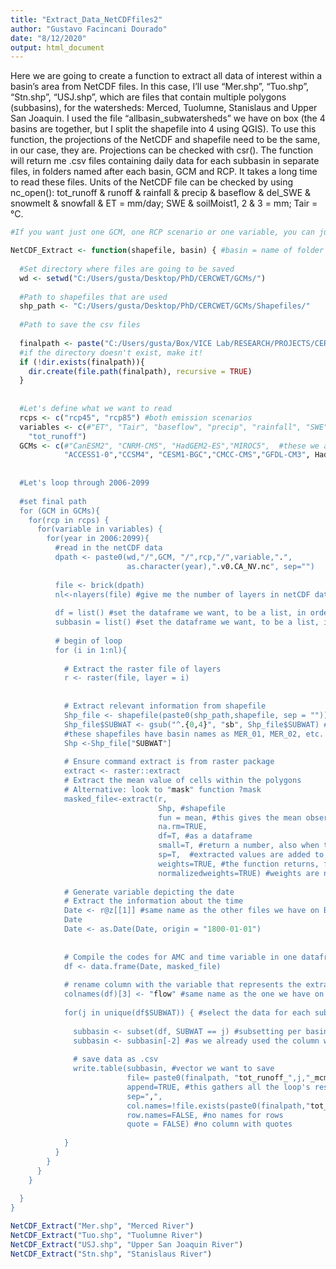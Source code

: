 ---
title: "Extract_Data_NetCDFfiles2"
author: "Gustavo Facincani Dourado"
date: "8/12/2020"
output: html_document
---

Here we are going to create a function to extract all data of interest within a basin's area from NetCDF files.
In this case, I'll use "Mer.shp", "Tuo.shp", "Stn.shp", "USJ.shp", which are files that contain multiple polygons (subbasins), for the watersheds: Merced, Tuolumne, Stanislaus and Upper San Joaquin. I used the file "allbasin_subwatersheds" we have on box (the 4 basins are together, but I split the shapefile into 4 using QGIS).
To use this function, the projections of the NetCDF and shapefile need to be the same, in our case, they are. Projections can be checked with csr(). The function will return me .csv files containing daily data for each subbasin in separate files, in folders named after each basin, GCM and RCP. It takes a long time to read these files.
Units of the NetCDF file can be checked by using nc_open():
tot_runoff & runoff & rainfall & precip & baseflow & del_SWE & snowmelt &  snowfall & ET = mm/day; 
SWE & soilMoist1, 2 & 3 = mm; 
Tair = °C.

```{r}
#If you want just one GCM, one RCP scenario or one variable, you can just "mute" (#) the undesired ones by commenting them out in the first lines of this function, before the loop for the years

NetCDF_Extract <- function(shapefile, basin) { #basin = name of folder in which you'll save the data, such as "Merced River" #shapefile = name of the shapefile you'll use, as mentioned in line 9
  
  #Set directory where files are going to be saved
  wd <- setwd("C:/Users/gusta/Desktop/PhD/CERCWET/GCMs/")
  
  #Path to shapefiles that are used
  shp_path <- "C:/Users/gusta/Desktop/PhD/CERCWET/GCMs/Shapefiles/"
  
  #Path to save the csv files
  
  finalpath <- paste("C:/Users/gusta/Box/VICE Lab/RESEARCH/PROJECTS/CERC-WET/Task7_San_Joaquin_Model/Pywr models/data/",basin,"/","hydrology/gcms","/",GCM,"_",rcp,"/",sep="")
  #if the directory doesn't exist, make it!
  if (!dir.exists(finalpath)){
    dir.create(file.path(finalpath), recursive = TRUE)
  }
  
  
  #Let's define what we want to read
  rcps <- c("rcp45", "rcp85") #both emission scenarios
  variables <- c(#"ET", "Tair", "baseflow", "precip", "rainfall", "SWE", "runoff", "snow_melt", "snowfall", #these we won't need right now
    "tot_runoff")
  GCMs <- c(#"CanESM2", "CNRM-CM5", "HadGEM2-ES","MIROC5",  #these we already have
            "ACCESS1‐0","CCSM4", "CESM1-BGC","CMCC-CMS","GFDL-CM3", HadGEM2-CC")#all 10 GCMs
  
  
  #Let's loop through 2006-2099
  
  #set final path 
  for (GCM in GCMs){
    for(rcp in rcps) {
      for(variable in variables) {
        for(year in 2006:2099){
          #read in the netCDF data 
          dpath <- paste0(wd,"/",GCM, "/",rcp,"/",variable,".",
                          as.character(year),".v0.CA_NV.nc", sep="")
          
          file <- brick(dpath)
          nl<-nlayers(file) #give me the number of layers in netCDF data 
          
          df = list() #set the dataframe we want, to be a list, in order to store all results of the loops
          subbasin = list() #set the dataframe we want, to be a list, in order to store all results of the loops
          
          # begin of loop
          for (i in 1:nl){
            
            # Extract the raster file of layers
            r <- raster(file, layer = i)
            
            
            # Extract relevant information from shapefile
            Shp_file <- shapefile(paste0(shp_path,shapefile, sep = ""))
            Shp_file$SUBWAT <- gsub("^.{0,4}", "sb", Shp_file$SUBWAT) #switch names in the attribute table of the shp file
            #these shapefiles have basin names as MER_01, MER_02, etc. So, here I'm selecting the first 4 digits, and switching them for "sb", so that I can use this attributes later to split the .csv file directly by subbasin, already with the same labels we currently have on Box
            Shp <-Shp_file["SUBWAT"]
            
            # Ensure command extract is from raster package
            extract <- raster::extract
            # Extract the mean value of cells within the polygons
            # Alternative: look to "mask" function ?mask
            masked_file<-extract(r, 
                                 Shp, #shapefile
                                 fun = mean, #this gives the mean observed values in the region, if fun = NULL, we will have values for each point, with the respective weight for each point
                                 na.rm=TRUE, 
                                 df=T, #as a dataframe
                                 small=T, #return a number, also when the buffer does not include the center of a single cell
                                 sp=T,  #extracted values are added to the data.frame
                                 weights=TRUE, #the function returns, for each polygon, a matrix with the cell values and the approximate fraction of each cell that is covered by the polygon
                                 normalizedweights=TRUE) #weights are normalized (they add up to 1 for each polygon)
            
            # Generate variable depicting the date
            # Extract the information about the time
            Date <- r@z[[1]] #same name as the other files we have on Box
            Date
            Date <- as.Date(Date, origin = "1800-01-01")
            
            
            # Compile the codes for AMC and time variable in one dataframe
            df <- data.frame(Date, masked_file)
            
            # rename column with the variable that represents the extracted values
            colnames(df)[3] <- "flow" #same name as the one we have on Box (correcting typo "flw" of the previous versions) 
            
            for(j in unique(df$SUBWAT)) { #select the data for each subbasin separately
              
              subbasin <- subset(df, SUBWAT == j) #subsetting per basin
              subbasin <- subbasin[-2] #as we already used the column with the subbasin name, we can remove it
              
              # save data as .csv
              write.table(subbasin, #vector we want to save
                          file= paste0(finalpath, "tot_runoff_",j,"_mcm.csv"), #save csv files per basin
                          append=TRUE, #this gathers all the loop's results, if FALSE we'll have results being overwritten over and over again in the first line
                          sep=",",
                          col.names=!file.exists(paste0(finalpath,"tot_runoff_",j,"_mcm.csv")), #if we set as TRUE, we'll have headings repeated per each row, in this way we just have one heading
                          row.names=FALSE, #no names for rows
                          quote = FALSE) #no column with quotes
              
            }
          }
        }
      }
    }
    
  }
}

```

```{r}
NetCDF_Extract("Mer.shp", "Merced River")
NetCDF_Extract("Tuo.shp", "Tuolumne River")
NetCDF_Extract("USJ.shp", "Upper San Joaquin River")
NetCDF_Extract("Stn.shp", "Stanislaus River")
```
